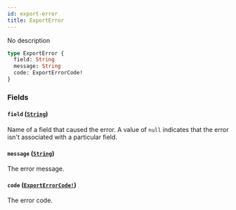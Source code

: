 ```yaml
---
id: export-error
title: ExportError
---
```


No description

```graphql
type ExportError {
  field: String
  message: String
  code: ExportErrorCode!
}
```

### Fields

#### `field` ([`String`](/api-reference/scalars/string.mdx))

Name of a field that caused the error. A value of `null` indicates that the error isn't associated with a particular field.

#### `message` ([`String`](/api-reference/scalars/string.mdx))

The error message.

#### `code` ([`ExportErrorCode!`](/api-reference/enums/export-error-code.mdx))

The error code.
